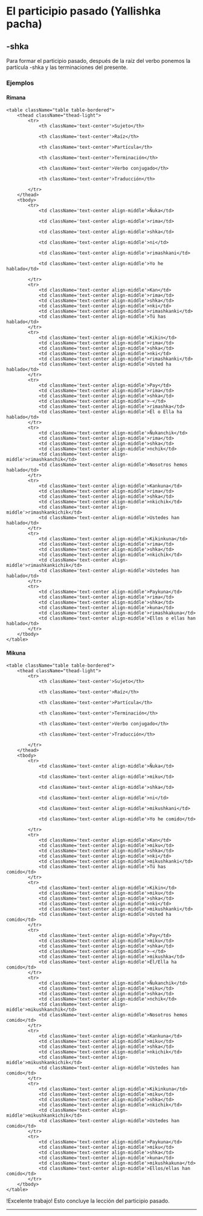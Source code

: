 
# El participio pasado (Yallishka pacha)

## -shka

Para formar el participio pasado, después de la raíz del verbo ponemos la partícula -shka y las terminaciones del presente.

### Ejemplos
#### Rimana

    <table className="table table-bordered">
        <thead className="thead-light">
            <tr>
                <th className='text-center'>Sujeto</th>

                <th className='text-center'>Raíz</th>

                <th className='text-center'>Partícula</th>              

                <th className='text-center'>Terminación</th>

                <th className='text-center'>Verbo conjugado</th>

                <th className='text-center'>Traducción</th>                

            </tr>
        </thead>
        <tbody>
            <tr>
                <td className='text-center align-middle'>Ñuka</td>

                <td className='text-center align-middle'>rima</td>                
                
                <td className='text-center align-middle'>shka</td>

                <td className='text-center align-middle'>ni</td> 

                <td className='text-center align-middle'>rimashkani</td>

                <td className='text-center align-middle'>Yo he hablado</td>                              

            </tr>
            <tr>
                <td className='text-center align-middle'>Kan</td>
                <td className='text-center align-middle'>rima</td>
                <td className='text-center align-middle'>shka</td>
                <td className='text-center align-middle'>nki</td> 
                <td className='text-center align-middle'>rimashkanki</td>
                <td className='text-center align-middle'>Tú has hablado</td>                              
            </tr>
            <tr>
                <td className='text-center align-middle'>Kikin</td>
                <td className='text-center align-middle'>rima</td>
                <td className='text-center align-middle'>shka</td>
                <td className='text-center align-middle'>nki</td> 
                <td className='text-center align-middle'>rimashkanki</td>
                <td className='text-center align-middle'>Usted ha hablado</td>                              
            </tr>
            <tr>
                <td className='text-center align-middle'>Pay</td>
                <td className='text-center align-middle'>rima</td>
                <td className='text-center align-middle'>shka</td>
                <td className='text-center align-middle'>-</td> 
                <td className='text-center align-middle'>rimashka</td>
                <td className='text-center align-middle'>Él o Ella ha hablado</td>                              
            </tr>
            <tr>
                <td className='text-center align-middle'>Ñukanchik</td>
                <td className='text-center align-middle'>rima</td>
                <td className='text-center align-middle'>shka</td>
                <td className='text-center align-middle'>nchik</td> 
                <td className='text-center align-middle'>rimashkanchik</td>
                <td className='text-center align-middle'>Nosotros hemos hablado</td>                              
            </tr>
            <tr>
                <td className='text-center align-middle'>Kankuna</td>
                <td className='text-center align-middle'>rima</td>
                <td className='text-center align-middle'>shka</td>
                <td className='text-center align-middle'>nkichik</td> 
                <td className='text-center align-middle'>rimashkankichik</td>
                <td className='text-center align-middle'>Ustedes han hablado</td>                              
            </tr>
            <tr>
                <td className='text-center align-middle'>Kikinkuna</td>
                <td className='text-center align-middle'>rima</td>
                <td className='text-center align-middle'>shka</td>
                <td className='text-center align-middle'>nkichik</td> 
                <td className='text-center align-middle'>rimashkankichik</td>
                <td className='text-center align-middle'>Ustedes han hablado</td>                              
            </tr>
            <tr>
                <td className='text-center align-middle'>Paykuna</td>
                <td className='text-center align-middle'>rima</td>
                <td className='text-center align-middle'>shka</td>
                <td className='text-center align-middle'>kuna</td> 
                <td className='text-center align-middle'>rimashkakuna</td>
                <td className='text-center align-middle'>Ellos o ellas han hablado</td>                              
            </tr>                                 
        </tbody>
    </table>

#### Mikuna

    <table className="table table-bordered">
        <thead className="thead-light">
            <tr>
                <th className='text-center'>Sujeto</th>

                <th className='text-center'>Raíz</th>

                <th className='text-center'>Partícula</th>              

                <th className='text-center'>Terminación</th>

                <th className='text-center'>Verbo conjugado</th>

                <th className='text-center'>Traducción</th>                

            </tr>
        </thead>
        <tbody>
            <tr>
                <td className='text-center align-middle'>Ñuka</td>

                <td className='text-center align-middle'>miku</td>                

                <td className='text-center align-middle'>shka</td>

                <td className='text-center align-middle'>ni</td> 

                <td className='text-center align-middle'>mikushkani</td>

                <td className='text-center align-middle'>Yo he comido</td>                              
                
            </tr>
            <tr>
                <td className='text-center align-middle'>Kan</td>
                <td className='text-center align-middle'>miku</td>
                <td className='text-center align-middle'>shka</td>
                <td className='text-center align-middle'>nki</td> 
                <td className='text-center align-middle'>mikushkanki</td>
                <td className='text-center align-middle'>Tú has comido</td>                              
            </tr>
            <tr>
                <td className='text-center align-middle'>Kikin</td>
                <td className='text-center align-middle'>miku</td>
                <td className='text-center align-middle'>shka</td>
                <td className='text-center align-middle'>nki</td> 
                <td className='text-center align-middle'>mikushkanki</td>
                <td className='text-center align-middle'>Usted ha comido</td>                              
            </tr>
            <tr>
                <td className='text-center align-middle'>Pay</td>
                <td className='text-center align-middle'>miku</td>
                <td className='text-center align-middle'>shka</td>
                <td className='text-center align-middle'>-</td> 
                <td className='text-center align-middle'>mikushka</td>
                <td className='text-center align-middle'>Él/Ella ha comido</td>                              
            </tr>
            <tr>
                <td className='text-center align-middle'>Ñukanchik</td>
                <td className='text-center align-middle'>miku</td>
                <td className='text-center align-middle'>shka</td>
                <td className='text-center align-middle'>nchik</td> 
                <td className='text-center align-middle'>mikushkanchik</td>
                <td className='text-center align-middle'>Nosotros hemos comido</td>                              
            </tr>
            <tr>
                <td className='text-center align-middle'>Kankuna</td>
                <td className='text-center align-middle'>miku</td>
                <td className='text-center align-middle'>shka</td>
                <td className='text-center align-middle'>nkichik</td> 
                <td className='text-center align-middle'>mikushkankichik</td>
                <td className='text-center align-middle'>Ustedes han comido</td>                              
            </tr>
            <tr>
                <td className='text-center align-middle'>Kikinkuna</td>
                <td className='text-center align-middle'>miku</td>
                <td className='text-center align-middle'>shka</td>
                <td className='text-center align-middle'>nkichik</td> 
                <td className='text-center align-middle'>mikushkankichik</td>
                <td className='text-center align-middle'>Ustedes han comido</td>                              
            </tr>
            <tr>
                <td className='text-center align-middle'>Paykuna</td>
                <td className='text-center align-middle'>miku</td>
                <td className='text-center align-middle'>shka</td>
                <td className='text-center align-middle'>kuna</td> 
                <td className='text-center align-middle'>mikushkakuna</td>
                <td className='text-center align-middle'>Ellos/ellas han comido</td>                              
            </tr>                                 
        </tbody>
    </table> 
    

!Excelente trabajo! Esto concluye la lección del participio pasado.

<hr />
<MiniTestForm lecture="grammar-9" />